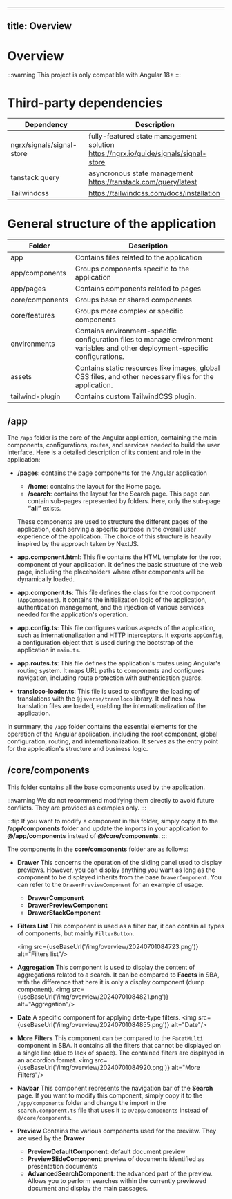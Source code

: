 
---
title: Overview
---
# Overview

:::warning
This project is only compatible with Angular 18+
:::

# Third-party dependencies

| Dependency                | Description                                                                            |
| ------------------------- | -------------------------------------------------------------------------------------- |
| ngrx/signals/signal-store | fully-featured state management solution<br/>https://ngrx.io/guide/signals/signal-store |
| tanstack query            | asyncronous state management<br/>https://tanstack.com/query/latest                      |
| Tailwindcss               | https://tailwindcss.com/docs/installation                                              |

# General structure of the application

| Folder          | Description                                                                                                                                                                          |
| --------------- | ------------------------------------------------------------------------------------------------------------------------------------------------------------------------------------ |
| app             | Contains files related to the application                                                                                                                                       |
| app/components  | Groups components specific to the application                                                                                                                                   |
| app/pages       | Contains components related to pages                                                                                                                                            |
| core/components | Groups base or shared components                                                                                                                                                |
| core/features   | Groups more complex or specific components                                                                                                                                      |
| environments    | Contains environment-specific configuration files to manage environment variables and other deployment-specific configurations.                                                 |
| assets          | Contains static resources like images, global CSS files, and other necessary files for the application.                                                                         |
| tailwind-plugin | Contains custom TailwindCSS plugin.                                                                                                                                                        |

## /app

The `/app` folder is the core of the Angular application, containing the main components, configurations, routes, and services needed to build the user interface. Here is a detailed description of its content and role in the application:

- **/pages**: contains the page components for the Angular application

  - **/home**: contains the layout for the Home page.
  - **/search**: contains the layout for the Search page. This page can contain sub-pages represented by folders. Here, only the sub-page **“all”** exists.

  These components are used to structure the different pages of the application, each serving a specific purpose in the overall user experience of the application. The choice of this structure is heavily inspired by the approach taken by NextJS.

- **app.component.html**: This file contains the HTML template for the root component of your application. It defines the basic structure of the web page, including the placeholders where other components will be dynamically loaded.

- **app.component.ts**: This file defines the class for the root component (`AppComponent`). It contains the initialization logic of the application, authentication management, and the injection of various services needed for the application's operation.

- **app.config.ts**: This file configures various aspects of the application, such as internationalization and HTTP interceptors. It exports `appConfig`, a configuration object that is used during the bootstrap of the application in `main.ts`.

- **app.routes.ts**: This file defines the application's routes using Angular's routing system. It maps URL paths to components and configures navigation, including route protection with authentication guards.

- **transloco-loader.ts**: This file is used to configure the loading of translations with the `@jsverse/transloco` library. It defines how translation files are loaded, enabling the internationalization of the application.

In summary, the `/app` folder contains the essential elements for the operation of the Angular application, including the root component, global configuration, routing, and internationalization. It serves as the entry point for the application's structure and business logic.

## /core/components

This folder contains all the base components used by the application.

:::warning
We do not recommend modifying them directly to avoid future conflicts.
They are provided as examples only.
:::

:::tip
If you want to modify a component in this folder, simply copy it to the **/app/components** folder and update the imports in your application to **@/app/components** instead of **@/core/components**.
:::

The components in the **core/components** folder are as follows:

- **Drawer**
  This concerns the operation of the sliding panel used to display previews. However, you can display anything you want as long as the component to be displayed inherits from the base `DrawerComponent`. You can refer to the `DrawerPreviewComponent` for an example of usage.
    - **DrawerComponent**
    - **DrawerPreviewComponent**
    - **DrawerStackComponent**

- **Filters List**
  This component is used as a filter bar, it can contain all types of components, but mainly `FilterButton`.

    <img src={useBaseUrl('/img/overview/20240701084723.png')} alt="Filters list"/>
 - **Aggregation**
   This component is used to display the content of aggregations related to a search. It can be compared to **Facets** in SBA, with the difference that here it is only a display component (dump component).
    <img src={useBaseUrl('/img/overview/20240701084821.png')} alt="Aggregation"/>

- **Date**
  A specific component for applying date-type filters.
    <img src={useBaseUrl('/img/overview/20240701084855.png')} alt="Date"/>

- **More Filters**
  This component can be compared to the `FacetMulti` component in SBA. It contains all the filters that cannot be displayed on a single line (due to lack of space). The contained filters are displayed in an accordion format.
      <img src={useBaseUrl('/img/overview/20240701084920.png')} alt="More Filters"/>

- **Navbar**
  This component represents the navigation bar of the **Search** page. If you want to modify this component, simply copy it to the `/app/components` folder and change the import in the `search.component.ts` file that uses it to `@/app/components` instead of `@/core/components`.

- **Preview**
  Contains the various components used for the preview. They are used by the **Drawer**
    - **PreviewDefaultComponent**: default document preview
    - **PreviewSlideComponent**: preview of documents identified as presentation documents
    - **AdvancedSearchComponent**: the advanced part of the preview. Allows you to perform searches within the currently previewed document and display the main passages.
